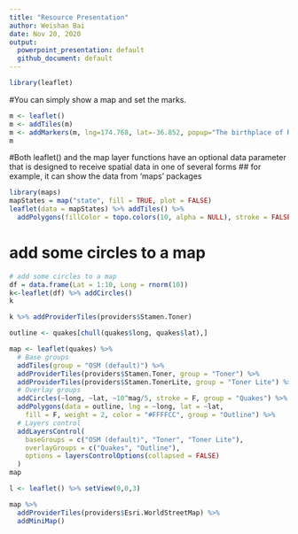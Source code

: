 ```yaml
---
title: "Resource Presentation"
author: Weishan Bai
date: Nov 20, 2020
output:
  powerpoint_presentation: default
  github_document: default
---
```


```r
library(leaflet)
```
#You can simply show a map and set the marks.
```r
m <- leaflet()
m <- addTiles(m)
m <- addMarkers(m, lng=174.768, lat=-36.852, popup="The birthplace of R")
m

```
#Both leaflet() and the map layer functions have an optional data parameter that is designed to receive spatial data in one of several forms
## for example, it can show the data from 'maps' packages
```r
library(maps)
mapStates = map("state", fill = TRUE, plot = FALSE)
leaflet(data = mapStates) %>% addTiles() %>%
  addPolygons(fillColor = topo.colors(10, alpha = NULL), stroke = FALSE)


```
# add some circles to a map
```r
# add some circles to a map
df = data.frame(Lat = 1:10, Long = rnorm(10))
k<-leaflet(df) %>% addCircles()
k
```

```r
k %>% addProviderTiles(providers$Stamen.Toner)
```

```r
outline <- quakes[chull(quakes$long, quakes$lat),]

map <- leaflet(quakes) %>%
  # Base groups
  addTiles(group = "OSM (default)") %>%
  addProviderTiles(providers$Stamen.Toner, group = "Toner") %>%
  addProviderTiles(providers$Stamen.TonerLite, group = "Toner Lite") %>%
  # Overlay groups
  addCircles(~long, ~lat, ~10^mag/5, stroke = F, group = "Quakes") %>%
  addPolygons(data = outline, lng = ~long, lat = ~lat,
    fill = F, weight = 2, color = "#FFFFCC", group = "Outline") %>% 
  # Layers control
  addLayersControl(
    baseGroups = c("OSM (default)", "Toner", "Toner Lite"),
    overlayGroups = c("Quakes", "Outline"),
    options = layersControlOptions(collapsed = FALSE)
  )
map
```

```r
l <- leaflet() %>% setView(0,0,3)

map %>%
  addProviderTiles(providers$Esri.WorldStreetMap) %>%
  addMiniMap()
```